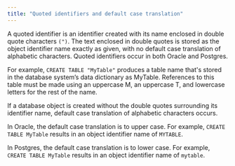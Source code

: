 ```yaml
---
title: "Quoted identifiers and default case translation"
---
```


<div id="quoted_identifiers" class="registered_link"></div>

A quoted identifier is an identifier created with its name enclosed in double quote characters ``(")``. The text enclosed in double quotes is stored as the object identifier name exactly as given, with no default case translation of alphabetic characters. Quoted identifiers occur in both Oracle and Postgres.

For example, `CREATE TABLE "MyTable"` produces a table name that's stored in the database system’s data dictionary as MyTable. References to this table must be made using an uppercase M, an uppercase T, and lowercase letters for the rest of the name.

If a database object is created without the double quotes surrounding its identifier name, default case translation of alphabetic characters occurs.

In Oracle, the default case translation is to upper case. For example, `CREATE TABLE MyTable` results in an object identifier name of `MYTABLE`.

In Postgres, the default case translation is to lower case. For example, `CREATE TABLE MyTable` results in an object identifier name of `mytable`.

